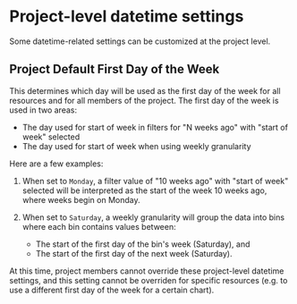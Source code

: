 
# Project-level datetime settings

Some datetime-related settings can be customized at the project level.

## Project Default First Day of the Week

This determines which day will be used as the first day of the week for all resources and for all members of the project. The first day of the week is used in two areas:

- The day used for start of week in filters for "N weeks ago" with "start of week" selected
- The day used for start of week when using weekly granularity

Here are a few examples:

1. When set to `Monday`, a filter value of "10 weeks ago" with "start of week" selected will be interpreted as the start of the week 10 weeks ago, where weeks begin on Monday.

2. When set to `Saturday`, a weekly granularity will group the data into bins where each bin contains values between:
   - The start of the first day of the bin's week (Saturday), and
   - The start of the first day of the next week (Saturday).

<Callout type="warning">
  At this time, project members cannot override these project-level datetime
  settings, and this setting cannot be overriden for specific resources (e.g. to
  use a different first day of the week for a certain chart).
</Callout>
